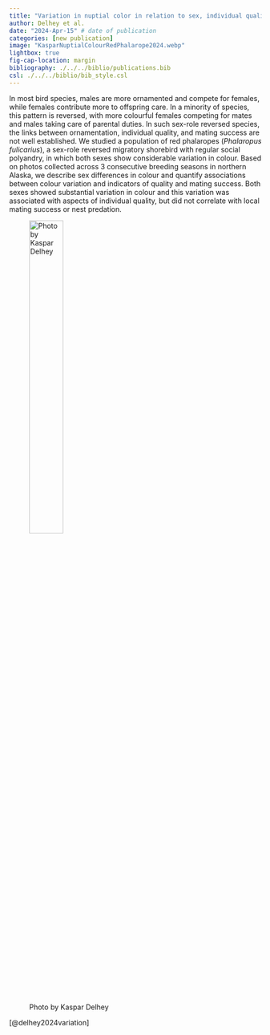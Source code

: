 ```yaml
---
title: "Variation in nuptial color in relation to sex, individual quality and mating success in the sex-role reversed *Phalaropus fulicarius* (Red Phalarope)" 
author: Delhey et al.
date: "2024-Apr-15" # date of publication
categories: [new publication]
image: "KasparNuptialColourRedPhalarope2024.webp"
lightbox: true
fig-cap-location: margin
bibliography: ./../../biblio/publications.bib
csl: ./../../biblio/bib_style.csl
---
```


In most bird species, males are more ornamented and compete for females, while females contribute more to offspring care. In a minority of species, this pattern is reversed, with more colourful females competing for mates and males taking care of parental duties. In such sex-role reversed species, the links between ornamentation, individual quality, and mating success are not well established. We studied a population of red phalaropes (*Phalaropus fulicarius*), a sex-role reversed migratory shorebird with regular social polyandry, in which both sexes show considerable variation in colour. Based on photos collected across 3 consecutive breeding seasons in northern Alaska, we describe sex differences in colour and quantify associations between colour variation and indicators of quality and mating success. Both sexes showed substantial variation in colour and this variation was associated with aspects of individual quality, but did not correlate with local mating success or nest predation.


![Photo by Kaspar Delhey](KasparNuptialColourRedPhalarope2024.webp){width=40%}


[@delhey2024variation]
